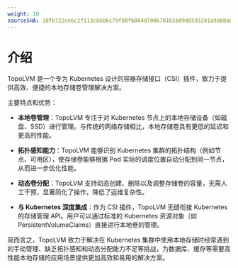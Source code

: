 ```yaml
---
weight: 10
sourceSHA: 18fb722ce6c2f113c86b6c79f88fb804d700678165b89d8593241a9ab8a06c35
---
```


# 介绍

TopoLVM 是一个专为 Kubernetes 设计的容器存储接口（CSI）插件，致力于提供高效、便捷的本地存储卷管理解决方案。

主要特点和优势：

- **本地卷管理**：TopoLVM 专注于对 Kubernetes 节点上的本地存储设备（如磁盘、SSD）进行管理。与传统的网络存储相比，本地存储卷具有更低的延迟和更高的性能。

- **拓扑感知能力**：TopoLVM 能够识别 Kubernetes 集群的拓扑结构（例如节点、可用区），使存储卷能够根据 Pod 实际的调度位置自动分配到同一节点，从而进一步优化性能。

- **动态卷分配**：TopoLVM 支持动态创建、删除以及调整存储卷的容量，无需人工干预，显著简化了操作，降低了运维复杂性。

- **与 Kubernetes 深度集成**：作为 CSI 插件，TopoLVM 无缝衔接 Kubernetes 的存储管理 API。用户可以通过标准的 Kubernetes 资源对象（如 PersistentVolumeClaims）直接进行本地卷的管理。

简而言之，TopoLVM 致力于解决在 Kubernetes 集群中使用本地存储时经常遇到的手动管理、缺乏拓扑感知和动态分配能力不足等挑战，为数据库、缓存等需要高性能本地存储的应用场景提供更加高效和易用的解决方案。
